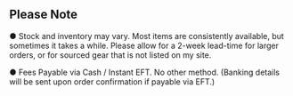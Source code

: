 ## Please Note

● Stock and inventory may vary. Most items are consistently available, but sometimes it takes a while. Please allow for a 2-week lead-time for larger orders, or for sourced gear that is not listed on my site.

● Fees Payable via Cash / Instant EFT. No other method. (Banking details will be sent upon order confirmation if payable via EFT.)
